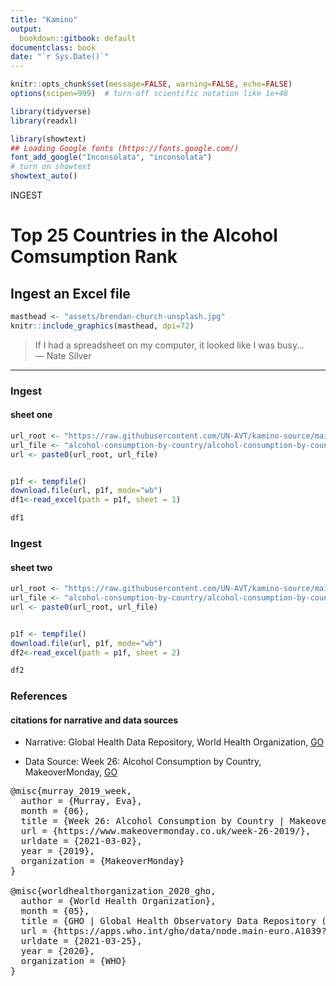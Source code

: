 ```yaml
---
title: "Kamino"
output:
  bookdown::gitbook: default
documentclass: book
date: "`r Sys.Date()`"
---
```


```r

knitr::opts_chunk$set(message=FALSE, warning=FALSE, echo=FALSE)
options(scipen=999)  # turn-off scientific notation like 1e+48

library(tidyverse)
library(readxl)

library(showtext)
## Loading Google fonts (https://fonts.google.com/)
font_add_google("Inconsolata", "inconsolata")
# turn on showtext
showtext_auto()

```

INGEST  

# Top 25 Countries in the Alcohol Comsumption Rank
## Ingest an Excel file 

```r

masthead <- "assets/brendan-church-unsplash.jpg"
knitr::include_graphics(masthead, dpi=72)

```

> If I had a spreadsheet on my computer, it looked like I was busy...\
--- Nate Silver\

***

### Ingest
#### sheet one

```r


url_root <- "https://raw.githubusercontent.com/UN-AVT/kamino-source/main/sources/0-shared/data/"
url_file <- "alcohol-consumption-by-country/alcohol-consumption-by-country.xlsx"
url <- paste0(url_root, url_file)


p1f <- tempfile()
download.file(url, p1f, mode="wb")
df1<-read_excel(path = p1f, sheet = 1)

df1


```


### Ingest
#### sheet two


```r

url_root <- "https://raw.githubusercontent.com/UN-AVT/kamino-source/main/sources/0-shared/data/"
url_file <- "alcohol-consumption-by-country/alcohol-consumption-by-country.xlsx"
url <- paste0(url_root, url_file)


p1f <- tempfile()
download.file(url, p1f, mode="wb")
df2<-read_excel(path = p1f, sheet = 2)

df2


```


### References
#### citations for narrative and data sources

* Narrative: Global Health Data Repository, World Health Organization, [GO](https://apps.who.int/gho/data/node.main-euro.A1039?lang=en&showonly=GISAH){target="_blank"}

* Data Source: Week 26: Alcohol Consumption by Country, MakeoverMonday, [GO](https://www.makeovermonday.co.uk/week-26-2019/){target="_blank"}

<pre>
@misc{murray_2019_week,
  author = {Murray, Eva},
  month = {06},
  title = {Week 26: Alcohol Consumption by Country | Makeover Monday},
  url = {https://www.makeovermonday.co.uk/week-26-2019/},
  urldate = {2021-03-02},
  year = {2019},
  organization = {MakeoverMonday}
}

@misc{worldhealthorganization_2020_gho,
  author = {World Health Organization},
  month = {05},
  title = {GHO | Global Health Observatory Data Repository (European Region) | Recorded alcohol per capita consumption, from 2010 - Updated May 2020},
  url = {https://apps.who.int/gho/data/node.main-euro.A1039?lang=en&showonly=GISAH},
  urldate = {2021-03-25},
  year = {2020},
  organization = {WHO}
}
</pre>